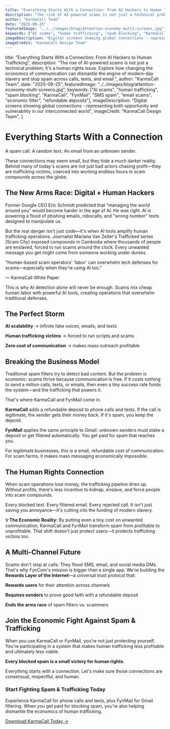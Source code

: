 ```yaml
---
title: "Everything Starts With a Connection: From AI Hackers to Human Trafficking"
description: "The rise of AI-powered scams is not just a technical problem; it's a human rights issue. Explore how changing the economics of communication can dismantle the engine of modern-day slavery and stop spam across calls, texts, and email."
author: "KarmaCall Team"
date: "2025-09-25"
featuredImage: "../../images/blog/attention-economy-multi-screens.jpg"
keywords: ["AI scams", "human trafficking", "spam blocking", "KarmaCall", "FynMail", "SMS spam", "email scams", "economic filter", "refundable deposits"]
imageDescription: "Digital screens showing global connections - representing both opportunity and vulnerability in our interconnected world"
imageCredit: "KarmaCall Design Team"
---
```



  title: "Everything Starts With a Connection: From AI Hackers to Human Trafficking",
  description: "The rise of AI-powered scams is not just a technical problem; it's a human rights issue. Explore how changing the economics of communication can dismantle the engine of modern-day slavery and stop spam across calls, texts, and email.",
  author: "KarmaCall Team",
  date: "2025-09-25",
  featuredImage: "../../images/blog/attention-economy-multi-screens.jpg",
  keywords: ["AI scams", "human trafficking", "spam blocking", "KarmaCall", "FynMail", "SMS spam", "email scams", "economic filter", "refundable deposits"],
  imageDescription: "Digital screens showing global connections - representing both opportunity and vulnerability in our interconnected world",
  imageCredit: "KarmaCall Design Team",
}

<Wrapper seo={meta}>

# Everything Starts With a Connection

A spam call. A random text. An email from an unknown sender.

These connections may seem small, but they hide a much darker reality. Behind many of today's scams are not just bad actors chasing profit—they are trafficking victims, coerced into working endless hours in scam compounds across the globe.

## The New Arms Race: Digital + Human Hackers

Former Google CEO <Link to="/mentions#ai-attention-economy">Eric Schmidt predicted</Link> that "managing the world around you" would become harder in the age of AI. He was right. AI is powering a flood of phishing emails, robocalls, and "wrong number" texts designed to manipulate us.

But the real danger isn't just code—it's when AI tools amplify human trafficking operations. Journalist Mariana Van Zeller's Trafficked series (Scam City) exposed compounds in Cambodia where thousands of people are enslaved, forced to run scams around the clock. Every unwanted message you get might come from someone working under duress.

<div style={{
  background: "var(--color-background-alt, #f8fafc)",
  padding: "1.5rem",
  borderRadius: "8px",
  marginBottom: "1.5rem",
  border: "1px solid var(--border-color, #e2e8f0)",
  fontStyle: "italic",
  borderLeft: "4px solid var(--karmacall-green, #10b981)",
}}>

"Human-based scam operators' 'labor' can overwhelm tech defenses for scams—especially when they're using AI too."

— <Link to="/white-paper-original-scam-calls">KarmaCall White Paper</Link>

</div>

This is why AI detection alone will never be enough. Scams mix cheap human labor with powerful AI tools, creating operations that overwhelm traditional defenses.

## The Perfect Storm

**AI scalability** → infinite fake voices, emails, and texts

**Human trafficking victims** → forced to run scripts and scams

**Zero cost of communication** → makes mass outreach profitable

## Breaking the Business Model

Traditional spam filters try to detect bad content. But the problem is economic: scams thrive because communication is free. If it costs nothing to send a million calls, texts, or emails, then even a tiny success rate funds the system—and the trafficking that powers it.

That's where KarmaCall and FynMail come in.

**KarmaCall** adds a refundable deposit to phone calls and texts. If the call is legitimate, the sender gets their money back. If it's spam, you keep the deposit.

**FynMail** applies the same principle to Gmail: unknown senders must stake a deposit or get filtered automatically. You get paid for spam that reaches you.

<div style={{
  background: "var(--color-background-alt, #ecfdf5)",
  padding: "1.5rem",
  borderRadius: "8px",
  marginBottom: "1.5rem",
  border: "1px solid var(--karmacall-green, #10b981)",
}}>

For legitimate businesses, this is a small, refundable cost of communication. For scam farms, it makes mass messaging economically impossible.

</div>

## The Human Rights Connection

When scam operations lose money, the trafficking pipeline dries up. Without profits, there's less incentive to kidnap, enslave, and force people into scam compounds.

Every blocked text. Every filtered email. Every rejected call. It isn't just saving you annoyance—it's cutting into the funding of modern slavery.

<div style={{
  background: "var(--color-background-alt, #fef3c7)",
  padding: "1.5rem",
  borderRadius: "8px",
  marginBottom: "1.5rem",
  border: "1px solid var(--karmacall-gold, #f59e0b)",
}}>

**💡 The Economic Reality:** By putting even a tiny cost on unwanted communication, KarmaCall and FynMail transform spam from profitable to unprofitable. That shift doesn't just protect users—it protects trafficking victims too.

</div>

## A Multi-Channel Future

Scams don't stop at calls. They flood SMS, email, and social media DMs. That's why FynCom's mission is bigger than a single app. We're building the **Rewards Layer of the Internet**—a universal trust protocol that:

**Rewards users** for their attention across channels

**Requires senders** to prove good faith with a refundable deposit

**Ends the arms race** of spam filters vs. scammers

## Join the Economic Fight Against Spam & Trafficking

When you use KarmaCall or FynMail, you're not just protecting yourself. You're participating in a system that makes human trafficking less profitable and ultimately less viable.

**Every blocked spam is a small victory for human rights.**

Everything starts with a connection. Let's make sure those connections are consensual, respectful, and human.

<div style={{
  background: "var(--color-background-alt, #f1f5f9)",
  padding: "2rem",
  borderRadius: "12px", 
  marginTop: "2rem",
  border: "1px solid var(--border-color, #cbd5e1)",
  textAlign: "center",
}}>

### Start Fighting Spam & Trafficking Today

Experience KarmaCall for phone calls and texts, plus FynMail for Gmail filtering. When you get paid for blocking spam, you're also helping dismantle the economics of human trafficking.

<div className="button-container" style={{ marginTop: "1.5rem" }}>
  <a className="learn-more-btn cash centered" href="/" style={{ textDecoration: "none" }}>
    Download KarmaCall Today →
  </a>
</div>

</div>


</Wrapper>
